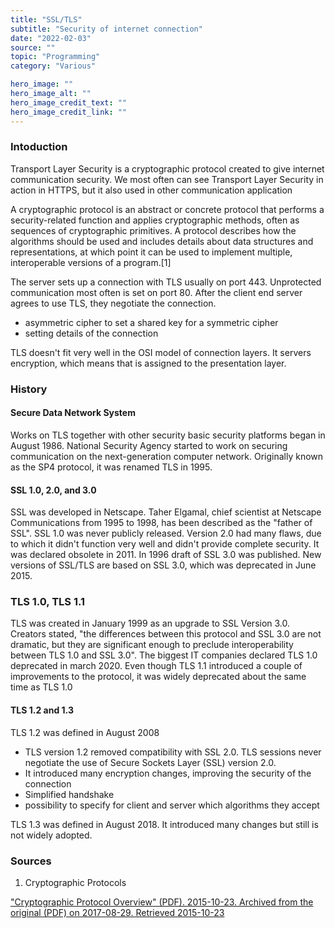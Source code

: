 ---
title: "SSL/TLS"
subtitle: "Security of internet connection"
date: "2022-02-03"
source: ""
topic: "Programming"
category: "Various"

hero_image: ""
hero_image_alt: ""
hero_image_credit_text: ""
hero_image_credit_link: ""
---

### Intoduction
Transport Layer Security is a cryptographic protocol created to give internet communication security. We most often can see Transport Layer Security in action
in HTTPS, but it also used in other communication application

A cryptographic protocol is an abstract or concrete protocol that performs a security-related function and applies cryptographic methods, often as sequences of cryptographic primitives. A protocol describes how the algorithms should be used and includes details about data structures and representations, 
at which point it can be used to implement multiple, interoperable versions of a program.[1]

The server sets up a connection with TLS usually on port 443. Unprotected communication most often is set on port 80.
After the client end server agrees to use TLS, they negotiate the connection.
- asymmetric cipher to set a shared key for a symmetric cipher
- setting details of the connection

TLS doesn't fit very well in the OSI model of connection layers. It servers encryption, which means that is assigned to the presentation layer.

### History

#### Secure Data Network System

Works on TLS together with other security basic security platforms began in August 1986. National Security Agency started to work on securing communication on the next-generation computer network. Originally known as the SP4 protocol, it was renamed TLS in 1995.


#### SSL 1.0, 2.0, and 3.0

SSL was developed in Netscape. Taher Elgamal,  chief scientist at Netscape Communications from 1995 to 1998, has been described as the "father of SSL".
SSL 1.0 was never publicly released. Version 2.0 had many flaws, due to which it didn't function very well and didn't provide complete security. It was declared obsolete in 2011.
In 1996 draft of SSL 3.0 was published. New versions of SSL/TLS are based on SSL 3.0, which was deprecated in June 2015.

### TLS 1.0, TLS 1.1

TLS was created in January 1999 as an upgrade to SSL Version 3.0. Creators stated, "the differences between this protocol and SSL 3.0 are not dramatic, but they are significant enough to preclude interoperability between TLS 1.0 and SSL 3.0". The biggest IT companies declared TLS 1.0 deprecated in march 2020.
Even though TLS 1.1 introduced a couple of improvements to the protocol, it was widely deprecated about the same time as TLS 1.0

#### TLS 1.2 and 1.3


TLS 1.2 was defined in August 2008
- TLS version 1.2 removed compatibility with SSL 2.0. TLS sessions never negotiate the use of Secure Sockets Layer (SSL) version 2.0. 
- It introduced many encryption changes, improving the security of the connection
- Simplified handshake
- possibility to specify for client and server which algorithms they accept 

TLS 1.3 was defined in August 2018. It introduced many changes but still is not widely adopted.



### Sources
1. Cryptographic Protocols

["Cryptographic Protocol Overview" (PDF). 2015-10-23. Archived from the original (PDF) on 2017-08-29. Retrieved 2015-10-23](https://web.archive.org/web/20170829004310/http://www.ccs-labs.org/~dressler/teaching/netzsicherheit-ws0304/07_CryptoProtocols_2on1.pdf)